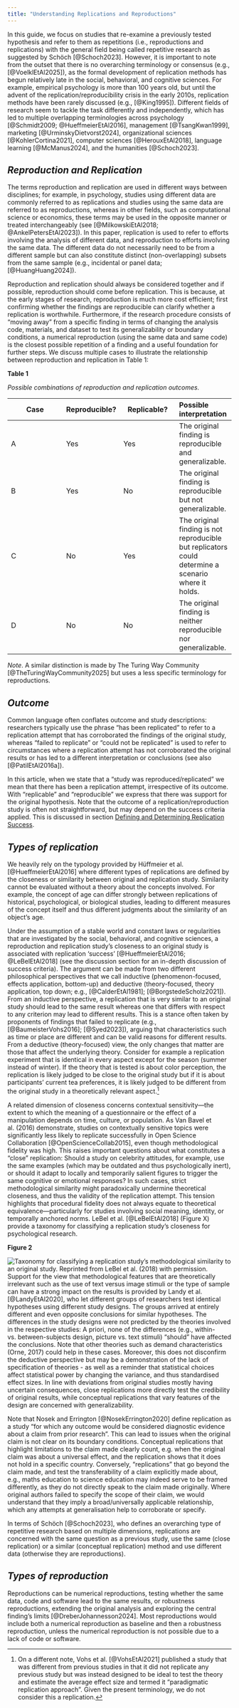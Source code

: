 ```yaml
---
title: "Understanding Replications and Reproductions"
---
```


In this guide, we focus on studies that re-examine a previously tested hypothesis and refer to them as repetitions (i.e., reproductions and replications) with the general field being called repetitive research as suggested by Schöch [@Schoch2023]. However, it is important to note from the outset that there is no overarching terminology or consensus (e.g., [@VoelklEtAl2025]), as the formal development of replication methods has begun relatively late in the social, behavioral, and cognitive sciences. For example, empirical psychology is more than 100 years old, but until the advent of the replication/reproducibility crisis in the early 2010s, replication methods have been rarely discussed (e.g., [@King1995]). Different fields of research seem to tackle the task differently and independently, which has led to multiple overlapping terminologies across psychology [@Schmidt2009; @HueffmeierEtAl2016], management [@TsangKwan1999], marketing [@UrminskyDietvorst2024], organizational sciences [@KohlerCortina2021], computer sciences [@HerouxEtAl2018], language learning [@McManus2024], and the humanities [@Schoch2023].

## ***Reproduction and Replication*** {#reproduction-and-replication}

The terms reproduction and replication are used in different ways between disciplines; for example, in psychology, studies using different data are commonly referred to as replications and studies using the same data are referred to as reproductions, whereas in other fields, such as computational science or economics, these terms may be used in the opposite manner or treated interchangeably (see [@MilkowskiEtAl2018; @AnkelPetersEtAl2023]). In this paper, replication is used to refer to efforts involving the analysis of different data, and reproduction to efforts involving the same data. The different data do not necessarily need to be from a different sample but can also constitute distinct (non-overlapping) subsets from the same sample (e.g., incidental or panel data; [@HuangHuang2024]).

Reproduction and replication should always be considered together and if possible, reproduction should come before replication. This is because, at the early stages of research, reproduction is much more cost efficient; first confirming whether the findings are reproducible can clarify whether a replication is worthwhile. Furthermore, if the research procedure consists of “moving away” from a specific finding in terms of changing the analysis code, materials, and dataset to test its generalizability or boundary conditions, a numerical reproduction (using the same data and same code) is the closest possible repetition of a finding and a useful foundation for further steps. We discuss multiple cases to illustrate the relationship between reproduction and replication in Table 1:

**Table 1**

*Possible combinations of reproduction and replication outcomes.*

| Case | Reproducible? | Replicable? | Possible interpretation |
|----|----|----|:---|
| A | Yes | Yes | The original finding is reproducible and generalizable. |
| B | Yes | No | The original finding is reproducible but not generalizable. |
| C | No | Yes | The original finding is not reproducible but replicators could determine a scenario where it holds. |
| D | No | No | The original finding is neither reproducible nor generalizable. |

*Note*. A similar distinction is made by The Turing Way Community [@TheTuringWayCommunity2025] but uses a less specific terminology for reproductions.

## ***Outcome*** {#outcome}

Common language often conflates outcome and study descriptions: researchers typically use the phrase “has been replicated” to refer to a replication attempt that has corroborated the findings of the original study, whereas “failed to replicate” or “could not be replicated” is used to refer to circumstances where a replication attempt has not corroborated the original results or has led to a different interpretation or conclusions (see also [@PatilEtAl2016a]).

In this article, when we state that a “study was reproduced/replicated” we mean that there has been a replication attempt, irrespective of its outcome. With “replicable” and “reproducible” we express that there was support for the original hypothesis. Note that the outcome of a replication/reproduction study is often not straightforward, but may depend on the success criteria applied. This is discussed in section [Defining and Determining Replication Success](#defining-and-determining-replication-success).

## ***Types of replication*** {#types-of-replication}

We heavily rely on the typology provided by Hüffmeier et al. [@HueffmeierEtAl2016] where different types of replications are defined by the closeness or similarity between original and replication study. Similarity cannot be evaluated without a theory about the concepts involved. For example, the concept of age can differ strongly between replications of historical, psychological, or biological studies, leading to different measures of the concept itself and thus different judgments about the similarity of an object’s age.

Under the assumption of a stable world and constant laws or regularities that are investigated by the social, behavioral, and cognitive sciences, a reproduction and replication study’s closeness to an original study is associated with replication ‘success’ [@HueffmeierEtAl2016; @LeBelEtAl2018] (see the discussion section for an in-depth discussion of success criteria). The argument can be made from two different philosophical perspectives that we call inductive (phenomenon-focused, effects application, bottom-up) and deductive (theory-focused, theory application, top down; e.g., [@CalderEtAl1981]; [@BorgstedeScholz2021]). From an inductive perspective, a replication that is very similar to an original study should lead to the same result whereas one that differs with respect to any criterion may lead to different results. This is a stance often taken by proponents of findings that failed to replicate (e.g., [@BaumeisterVohs2016]; [@Syed2023]), arguing that characteristics such as time or place are different and can be valid reasons for different results. From a deductive (theory-focused) view, the only changes that matter are those that affect the underlying theory. Consider for example a replication experiment that is identical in every aspect except for the season (summer instead of winter). If the theory that is tested is about color perception, the replication is likely judged to be close to the original study but if it is about participants’ current tea preferences, it is likely judged to be different from the original study in a theoretically relevant aspect.[^understanding-1]

[^understanding-1]: On a different note, Vohs et al. [@VohsEtAl2021] published a study that was different from previous studies in that it did not replicate any previous study but was instead designed to be ideal to test the theory and estimate the average effect size and termed it “paradigmatic replication approach”. Given the present terminology, we do not consider this a replication.

A related dimension of closeness concerns contextual sensitivity—the extent to which the meaning of a questionnaire or the effect of a manipulation depends on time, culture, or population. As Van Bavel et al. (2016) demonstrate, studies on contextually sensitive topics were significantly less likely to replicate successfully in Open Science Collaboration [@OpenScienceCollab2015], even though methodological fidelity was high. This raises important questions about what constitutes a “close” replication: Should a study on celebrity attitudes, for example, use the same examples (which may be outdated and thus psychologically inert), or should it adapt to locally and temporarily salient figures to trigger the same cognitive or emotional responses? In such cases, strict methodological similarity might paradoxically undermine theoretical closeness, and thus the validity of the replication attempt. This tension highlights that procedural fidelity does not always equate to theoretical equivalence—particularly for studies involving social meaning, identity, or temporally anchored norms. LeBel et al. [@LeBelEtAl2018] (Figure X) provide a taxonomy for classifying a replication study’s closeness for psychological research.

**Figure 2**

![Taxonomy for classifying a replication study’s methodological similarity to an original study. Reprinted from LeBel et al. (2018) with permission.](img/CDe_Image_2.png) Support for the view that methodological features that are theoretically irrelevant such as the use of text versus image stimuli or the type of sample can have a strong impact on the results is provided by Landy et al. [@LandyEtAl2020], who let different groups of researchers test identical hypotheses using different study designs. The groups arrived at entirely different and even opposite conclusions for similar hypotheses. The differences in the study designs were not predicted by the theories involved in the respective studies: A priori, none of the differences (e.g., within- vs. between-subjects design, picture vs. text stimuli) “should” have affected the conclusions. Note that other theories such as demand characteristics (Orne, 2017) could help in these cases. Moreover, this does not disconfirm the deductive perspective but may be a demonstration of the lack of specification of theories - as well as a reminder that statistical choices affect statistical power by changing the variance, and thus standardised effect sizes. In line with deviations from original studies mostly having uncertain consequences, close replications more directly test the credibility of original results, while conceptual replications that vary features of the design are concerned with generalizability.

Note that Nosek and Errington [@NosekErrington2020] define replication as a study “for which any outcome would be considered diagnostic evidence about a claim from prior research”. This can lead to issues when the original claim is not clear on its boundary conditions. Conceptual replications that highlight limitations to the claim made clearly count, e.g. when the original claim was about a universal effect, and the replication shows that it does not hold in a specific country. Conversely, “replications” that go beyond the claim made, and test the transferability of a claim explicitly made about, e.g., maths education to science education may indeed serve to be framed differently, as they do not directly speak to the claim made originally. Where original authors failed to specify the scope of their claim, we would understand that they imply a broad/universally applicable relationship, which any attempts at generalisation help to corroborate or specify.

In terms of Schöch [@Schoch2023], who defines an overarching type of repetitive research based on multiple dimensions, replications are concerned with the same question as a previous study, use the same (close replication) or a similar (conceptual replication) method and use different data (otherwise they are reproductions).

## ***Types of reproduction*** {#types-of-reproduction}

Reproductions can be numerical reproductions, testing whether the same data, code and software lead to the same results, or robustness reproductions, extending the original analysis and exploring the central finding’s limits [@DreberJohannesson2024]. Most reproductions would include both a numerical reproduction as baseline and then a robustness reproduction, unless the numerical reproduction is not possible due to a lack of code or software.
